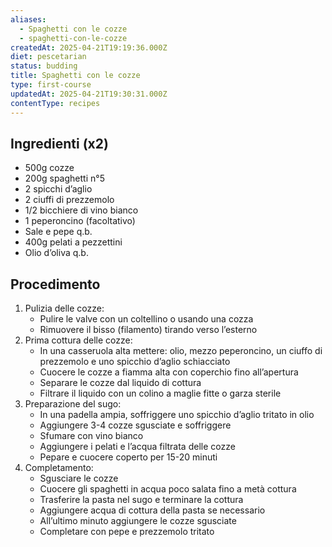```yaml
---
aliases:
  - Spaghetti con le cozze
  - spaghetti-con-le-cozze
createdAt: 2025-04-21T19:19:36.000Z
diet: pescetarian
status: budding
title: Spaghetti con le cozze
type: first-course
updatedAt: 2025-04-21T19:30:31.000Z
contentType: recipes
---
```

## Ingredienti (x2)

- 500g cozze
- 200g spaghetti n°5
- 2 spicchi d’aglio
- 2 ciuffi di prezzemolo
- 1/2 bicchiere di vino bianco
- 1 peperoncino (facoltativo)
- Sale e pepe q.b.
- 400g pelati a pezzettini
- Olio d’oliva q.b.

## Procedimento

1. Pulizia delle cozze:
   - Pulire le valve con un coltellino o usando una cozza
   - Rimuovere il bisso (filamento) tirando verso l’esterno
2. Prima cottura delle cozze:
   - In una casseruola alta mettere: olio, mezzo peperoncino, un ciuffo di prezzemolo e uno spicchio d’aglio schiacciato
   - Cuocere le cozze a fiamma alta con coperchio fino all’apertura
   - Separare le cozze dal liquido di cottura
   - Filtrare il liquido con un colino a maglie fitte o garza sterile
3. Preparazione del sugo:
   - In una padella ampia, soffriggere uno spicchio d’aglio tritato in olio
   - Aggiungere 3-4 cozze sgusciate e soffriggere
   - Sfumare con vino bianco
   - Aggiungere i pelati e l’acqua filtrata delle cozze
   - Pepare e cuocere coperto per 15-20 minuti
4. Completamento:
   - Sgusciare le cozze
   - Cuocere gli spaghetti in acqua poco salata fino a metà cottura
   - Trasferire la pasta nel sugo e terminare la cottura
   - Aggiungere acqua di cottura della pasta se necessario
   - All’ultimo minuto aggiungere le cozze sgusciate
   - Completare con pepe e prezzemolo tritato
